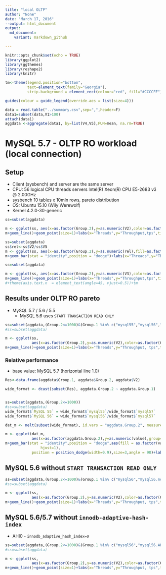 ```yaml
---
title: "local OLTP"
author: "None"
date: "March 17, 2016"
--output: html_document
output:
  md_document:
    variant: markdown_github

---
```


```r
knitr::opts_chunk$set(echo = TRUE)
library(ggplot2)
library(ggthemes)
library(reshape2)
library(knitr)

tm<-theme(legend.position="bottom",
          text=element_text(family="Georgia"),
          strip.background = element_rect(colour="red", fill="#CCCCFF"))

guides(colour = guide_legend(override.aes = list(size=4)))

data = read.table("../summary.csv",sep=",",header=F)
data1=subset(data,V1>100)
attach(data1)
aggdata <-aggregate(data1, by=list(V4,V5),FUN=mean, na.rm=TRUE)
```
# MySQL 5.7 - OLTP RO workload (local connection)

## Setup

* Client (sysbench) and server are the same server
* CPU: 56 logical CPU threads servers Intel(R) Xeon(R) CPU E5-2683 v3 @ 2.00GHz
* sysbench 10 tables x 10mln rows, pareto distribution
* OS: Ubuntu 15.10 (Wily Werewolf)
* Kernel 4.2.0-30-generic

```r
ss=subset(aggdata)

m <- ggplot(ss, aes(x=as.factor(Group.2),y=as.numeric(V2),color=as.factor(Group.1),group=Group.1))
m+geom_line()+geom_point(size=1)+labs(x="Threads",y="Throughput,tps",title="sysbench OLTP read-only")+scale_color_tableau(name="Version")+scale_y_continuous(breaks=seq(0, 22000, 1000),labels = scales::comma)+theme(axis.text.x  = element_text(angle=45, vjust=0.5))+tm
```
```r
ss=subset(aggdata)
ss$rel<-ss$V2/ss$V5
m <- ggplot(ss, aes(x=as.factor(Group.2),y=as.numeric(rel),fill=as.factor(Group.1),group=Group.1))
m+geom_bar(stat = "identity",position = "dodge")+labs(x="Threads",y="Throughput,tps",title="sysbench OLTP read-only")+scale_fill_tableau(name="Version")+scale_y_continuous(breaks=seq(0, 1000, 100),labels = scales::comma)+theme(axis.text.x  = element_text(angle=45, vjust=0.5))+tm
```
```r
ss=subset(aggdata)

m <- ggplot(ss, aes(x=as.factor(Group.2),y=as.numeric(V3),color=as.factor(Group.1),group=Group.1))
m+geom_line()+geom_point(size=1)+labs(x="Threads",y="Throughput,tps",title="sysbench read-only")+scale_color_tableau(name="Version")+scale_y_log10(breaks=c(.001,.01,0.05,.1,.5,1,10,100,250,500,1000),limits = c(.01,1000))
#+theme(axis.text.x  = element_text(angle=45, vjust=0.5))+tm
```

## Results under OLTP RO pareto

* MySQL 5.7 / 5.6 / 5.5
    * MySQL 5.6 uses `START TRANSACTION READ ONLY`

```r
ss=subset(aggdata,(Group.2<=1000)&(Group.1 %in% c("mysql55","mysql56","mysql57") ))
#ss=subset(aggdata)

m <- ggplot(ss, 
            aes(x=as.factor(Group.2),y=as.numeric(V2),color=as.factor(Group.1),group=Group.1))
m+geom_line()+geom_point(size=1)+labs(x="Threads",y="Throughput, tps",title="sysbench OLTP RO")+scale_color_tableau(name="Version")+scale_y_continuous(breaks=seq(0, 22000, 1000),labels = scales::comma)+theme(axis.text.x  = element_text(angle=45, vjust=0.5))+tm
```

### Relative performance 

* base value: MySQL 5.7 (horizontal line 1.0)

```r
Res<-data.frame(aggdata$Group.1, aggdata$Group.2, aggdata$V2)

wide_format <- dcast(subset(Res), aggdata.Group.2 ~ aggdata.Group.1)


ss=subset(aggdata,(Group.2<=1000))
#ss=subset(aggdata)
wide_format$`MySQL 55` = wide_format$`mysql55`/wide_format$`mysql57`
wide_format$`MySQL 56` = wide_format$`mysql56`/wide_format$`mysql57`

dat_m <- melt(subset(wide_format), id.vars = "aggdata.Group.2", measure.vars=c("MySQL 55","MySQL 56"))

m <- ggplot(dat_m, 
            aes(x=as.factor(aggdata.Group.2),y=as.numeric(value),group=variable))
m+geom_bar(stat = "identity",position = "dodge",aes(fill = as.factor(variable)))+geom_hline(yintercept=1)+geom_text(aes(label=format(value, digits=2, nsmall=2), 
                hjust=1), 
            position = position_dodge(width=0.9),size=3,angle = 90)+labs(x="Threads",y="relative performance",title="sysbench OLTP RO")+scale_fill_tableau(name="Version")+scale_y_continuous(breaks=seq(0, 1.5, 0.1),labels = scales::comma)+theme(axis.text.x  = element_text(angle=45, vjust=0.5))+tm
```

## MySQL 5.6 without `START TRANSACTION READ ONLY`

```r
ss=subset(aggdata,(Group.2<=1000)&(Group.1 %in% c("mysql56","mysql56.noSTRO") ))
#ss=subset(aggdata)

m <- ggplot(ss, 
            aes(x=as.factor(Group.2),y=as.numeric(V2),color=as.factor(Group.1),group=Group.1))
m+geom_line()+geom_point(size=1)+labs(x="Threads",y="Throughput, tps",title="sysbench OLTP RO")+scale_color_tableau(name="Version")+scale_y_continuous(breaks=seq(0, 22000, 1000),labels = scales::comma)+theme(axis.text.x  = element_text(angle=45, vjust=0.5))+tm
```

## MySQL 5.6/5.7 without `innodb-adaptive-hash-index`

* AHI0 - `innodb_adaptive_hash_index=0`

```r
ss=subset(aggdata,(Group.2<=1000)&(Group.1 %in% c("mysql56","mysql56.AHI0","mysql57","mysql57.AHI0") ))
#ss=subset(aggdata)

m <- ggplot(ss, 
            aes(x=as.factor(Group.2),y=as.numeric(V2),color=as.factor(Group.1),group=Group.1))
m+geom_line()+geom_point(size=1)+labs(x="Threads",y="Throughput, tps",title="sysbench OLTP RO")+scale_color_tableau(name="Version")+scale_y_continuous(breaks=seq(0, 22000, 1000),labels = scales::comma)+theme(axis.text.x  = element_text(angle=45, vjust=0.5))+tm
```
